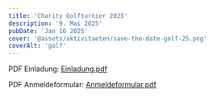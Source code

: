 ```yaml
---
title: 'Charity Golfturnier 2025'
description: '9. Mai 2025'
pubDate: 'Jan 16 2025'
cover: '@assets/aktivitaeten/save-the-date-golf-25.png'
coverAlt: 'golf'
---
```


PDF Einladung: [Einladung.pdf](../src/assets/aktivitaeten/PDFs/Golf2025-Einladung.pdf)

PDF Anmeldeformular: [Anmeldeformular.pdf](../src/assets/aktivitaeten/PDFs/Golf2025-Anmeldeformular.pdf)
